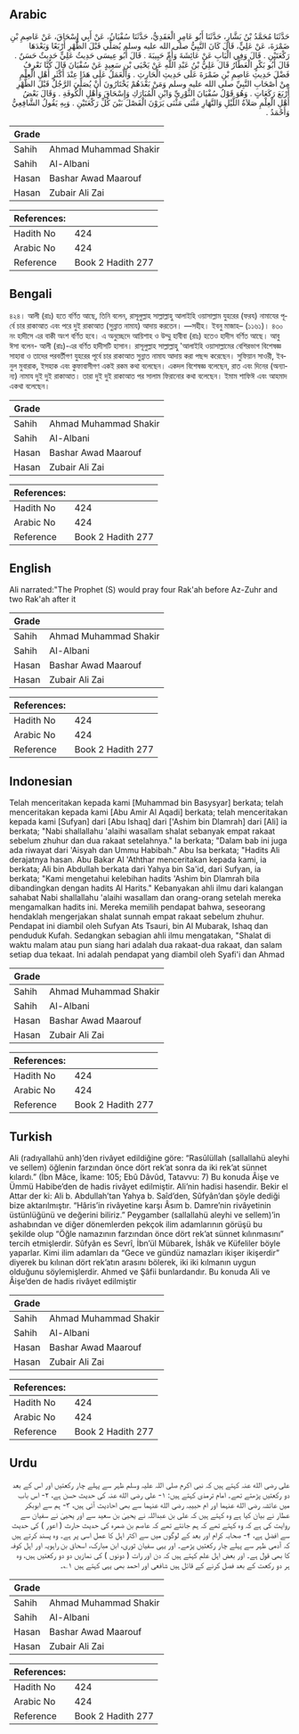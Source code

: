 ## Arabic


<div dir="rtl" lang="ar" style={{fontSize:'larger',backgroundColor:'#f8f9fa',padding:20}}>
حَدَّثَنَا مُحَمَّدُ بْنُ بَشَّارٍ، حَدَّثَنَا أَبُو عَامِرٍ الْعَقَدِيُّ، حَدَّثَنَا سُفْيَانُ، عَنْ أَبِي إِسْحَاقَ، عَنْ عَاصِمِ بْنِ ضَمْرَةَ، عَنْ عَلِيٍّ، قَالَ كَانَ النَّبِيُّ صلى الله عليه وسلم يُصَلِّي قَبْلَ الظُّهْرِ أَرْبَعًا وَبَعْدَهَا رَكْعَتَيْنِ ‏.‏ قَالَ وَفِي الْبَابِ عَنْ عَائِشَةَ وَأُمِّ حَبِيبَةَ ‏.‏ قَالَ أَبُو عِيسَى حَدِيثُ عَلِيٍّ حَدِيثٌ حَسَنٌ ‏.‏ قَالَ أَبُو بَكْرٍ الْعَطَّارُ قَالَ عَلِيُّ بْنُ عَبْدِ اللَّهِ عَنْ يَحْيَى بْنِ سَعِيدٍ عَنْ سُفْيَانَ قَالَ كُنَّا نَعْرِفُ فَضْلَ حَدِيثِ عَاصِمِ بْنِ ضَمْرَةَ عَلَى حَدِيثِ الْحَارِثِ ‏.‏ وَالْعَمَلُ عَلَى هَذَا عِنْدَ أَكْثَرِ أَهْلِ الْعِلْمِ مِنْ أَصْحَابِ النَّبِيِّ صلى الله عليه وسلم وَمَنْ بَعْدَهُمْ يَخْتَارُونَ أَنْ يُصَلِّيَ الرَّجُلُ قَبْلَ الظُّهْرِ أَرْبَعَ رَكَعَاتٍ ‏.‏ وَهُوَ قَوْلُ سُفْيَانَ الثَّوْرِيِّ وَابْنِ الْمُبَارَكِ وَإِسْحَاقَ وَأَهْلِ الْكُوفَةِ ‏.‏ وَقَالَ بَعْضُ أَهْلِ الْعِلْمِ صَلاَةُ اللَّيْلِ وَالنَّهَارِ مَثْنَى مَثْنَى يَرَوْنَ الْفَصْلَ بَيْنَ كُلِّ رَكْعَتَيْنِ ‏.‏ وَبِهِ يَقُولُ الشَّافِعِيُّ وَأَحْمَدُ ‏.‏
</div>
<div style={{backgroundColor:'#f8f9fa',padding:20, marginBottom: 10}}><table> <thead> <tr> <th>Grade</th> <th></th> </tr> </thead> <tbody> <tr><td>Sahih</td><td>Ahmad Muhammad Shakir</td></tr><tr><td>Sahih</td><td>Al-Albani</td></tr><tr><td>Hasan</td><td>Bashar Awad Maarouf</td></tr><tr><td>Hasan</td><td>Zubair Ali Zai</td></tr></tbody></table><table> <thead> <tr> <th>References:</th> <th></th> </tr> </thead> <tbody><tr><td>Hadith No</td><td>424</td></tr><tr><td>Arabic No</td><td>424</td></tr><tr><td>Reference</td><td>Book 2 Hadith 277</td></tr></tbody></table></div>

## Bengali


<div dir="ltr" lang="bn" style={{fontSize:'larger',backgroundColor:'#f8f9fa',padding:20}}>
৪২৪। আলী (রাঃ) হতে বর্ণিত আছে, তিনি বলেন, রাসূলুল্লাহ সাল্লাল্লাহু আলাইহি ওয়াসাল্লাম যুহরের (ফরয) নামাযের পূর্বে চার রাকাআত এবং পরে দুই রাকাআত (সুন্নাত নামায) আদায় করতেন। —সহীহ। ইবনু মাজাহ– (১১৬১)। ৪৩০ নং হাদীসে এর বাকী অংশ বর্ণিত হবে। এ অনুচ্ছেদে আয়িশাহ ও উম্মু হাবীবা (রাঃ) হতেও হাদীস বর্ণিত আছে। আবু ঈসা বলেন- আলী (রাঃ)-এর বর্ণিত হাদীসটি হাসান। রাসূলুল্লাহ সাল্লাল্লাহু 'আলাইহি ওয়াসাল্লামের বেশিরভাগ বিশেষজ্ঞ সাহাবা ও তাদের পরবর্তীগণ যুহরের পূর্বে চার রাকাআত সুন্নাত নামায আদায় করা পছন্দ করেছেন। সুফিয়ান সাওরী, ইবনুল মুবারাক, ইসহাক এবং কুফাবাসীগণ একই রকম কথা বলেছেন। একদল বিশেষজ্ঞ বলেছেন, রাত এবং দিনের (অন্যান্য) নামায দুই দুই রাকাআত। তারা দুই দুই রাকাআত পর সালাম ফিরানোর কথা বলেছেন। ইমাম শাফিঈ এবং আহমাদ একথা বলেছেন।
</div>
<div style={{backgroundColor:'#f8f9fa',padding:20, marginBottom: 10}}><table> <thead> <tr> <th>Grade</th> <th></th> </tr> </thead> <tbody> <tr><td>Sahih</td><td>Ahmad Muhammad Shakir</td></tr><tr><td>Sahih</td><td>Al-Albani</td></tr><tr><td>Hasan</td><td>Bashar Awad Maarouf</td></tr><tr><td>Hasan</td><td>Zubair Ali Zai</td></tr></tbody></table><table> <thead> <tr> <th>References:</th> <th></th> </tr> </thead> <tbody><tr><td>Hadith No</td><td>424</td></tr><tr><td>Arabic No</td><td>424</td></tr><tr><td>Reference</td><td>Book 2 Hadith 277</td></tr></tbody></table></div>

## English


<div dir="ltr" lang="en" style={{fontSize:'larger',backgroundColor:'#f8f9fa',padding:20}}>
Ali narrated:"The Prophet (S) would pray four Rak'ah before Az-Zuhr and two Rak'ah after it
</div>
<div style={{backgroundColor:'#f8f9fa',padding:20, marginBottom: 10}}><table> <thead> <tr> <th>Grade</th> <th></th> </tr> </thead> <tbody> <tr><td>Sahih</td><td>Ahmad Muhammad Shakir</td></tr><tr><td>Sahih</td><td>Al-Albani</td></tr><tr><td>Hasan</td><td>Bashar Awad Maarouf</td></tr><tr><td>Hasan</td><td>Zubair Ali Zai</td></tr></tbody></table><table> <thead> <tr> <th>References:</th> <th></th> </tr> </thead> <tbody><tr><td>Hadith No</td><td>424</td></tr><tr><td>Arabic No</td><td>424</td></tr><tr><td>Reference</td><td>Book 2 Hadith 277</td></tr></tbody></table></div>

## Indonesian


<div dir="ltr" lang="id" style={{fontSize:'larger',backgroundColor:'#f8f9fa',padding:20}}>
Telah menceritakan kepada kami [Muhammad bin Basysyar] berkata; telah menceritakan kepada kami [Abu Amir Al Aqadi] berkata; telah menceritakan kepada kami [Sufyan] dari [Abu Ishaq] dari ['Ashim bin Dlamrah] dari [Ali] ia berkata; "Nabi shallallahu 'alaihi wasallam shalat sebanyak empat rakaat sebelum zhuhur dan dua rakaat setelahnya." Ia berkata; "Dalam bab ini juga ada riwayat dari 'Aisyah dan Ummu Habibah." Abu Isa berkata; "Hadits Ali derajatnya hasan. Abu Bakar Al 'Aththar menceritakan kepada kami, ia berkata; Ali bin Abdullah berkata dari Yahya bin Sa'id, dari Sufyan, ia berkata; "Kami mengetahui kelebihan hadits 'Ashim bin Dlamrah bila dibandingkan dengan hadits Al Harits." Kebanyakan ahli ilmu dari kalangan sahabat Nabi shallallahu 'alaihi wasallam dan orang-orang setelah mereka mengamalkan hadits ini. Mereka memilih pendapat bahwa, seseorang hendaklah mengerjakan shalat sunnah empat rakaat sebelum zhuhur. Pendapat ini diambil oleh Sufyan Ats Tsauri, bin Al Mubarak, Ishaq dan penduduk Kufah. Sedangkan sebagian ahli ilmu mengatakan, "Shalat di waktu malam atau pun siang hari adalah dua rakaat-dua rakaat, dan salam setiap dua tekaat. Ini adalah pendapat yang diambil oleh Syafi'i dan Ahmad
</div>
<div style={{backgroundColor:'#f8f9fa',padding:20, marginBottom: 10}}><table> <thead> <tr> <th>Grade</th> <th></th> </tr> </thead> <tbody> <tr><td>Sahih</td><td>Ahmad Muhammad Shakir</td></tr><tr><td>Sahih</td><td>Al-Albani</td></tr><tr><td>Hasan</td><td>Bashar Awad Maarouf</td></tr><tr><td>Hasan</td><td>Zubair Ali Zai</td></tr></tbody></table><table> <thead> <tr> <th>References:</th> <th></th> </tr> </thead> <tbody><tr><td>Hadith No</td><td>424</td></tr><tr><td>Arabic No</td><td>424</td></tr><tr><td>Reference</td><td>Book 2 Hadith 277</td></tr></tbody></table></div>

## Turkish


<div dir="ltr" lang="tr" style={{fontSize:'larger',backgroundColor:'#f8f9fa',padding:20}}>
Ali (radıyallahü anh)’den rivâyet edildiğine göre: “Rasûlüllah (sallallahü aleyhi ve sellem) öğlenin farzından önce dört rek’at sonra da iki rek’at sünnet kılardı.” (İbn Mâce, İkame: 105; Ebû Dâvûd, Tatavvu: 7) Bu konuda Âişe ve Ümmü Habibe’den de hadis rivâyet edilmiştir. Ali’nin hadisi hasendir. Bekir el Attar der ki: Ali b. Abdullah’tan Yahya b. Saîd’den, Sûfyân’dan şöyle dediği bize aktarılmıştır. “Hâris’in rivâyetine karşı Âsım b. Damre’nin rivâyetinin üstünlüğünü ve değerini biliriz.” Peygamber (sallallahü aleyhi ve sellem)’in ashabından ve diğer dönemlerden pekçok ilim adamlarının görüşü bu şekilde olup “Öğle namazının farzından önce dört rek’at sünnet kılınmasını” tercih etmişlerdir. Sûfyân es Sevrî, İbn’ül Mübarek, İshâk ve Küfeliler böyle yaparlar. Kimi ilim adamları da “Gece ve gündüz namazları ikişer ikişerdir” diyerek bu kılınan dört rek’atın arasını bölerek, iki iki kılmanın uygun olduğunu söylemişlerdir. Ahmed ve Şâfii bunlardandır. Bu konuda Ali ve Âişe’den de hadis rivâyet edilmiştir
</div>
<div style={{backgroundColor:'#f8f9fa',padding:20, marginBottom: 10}}><table> <thead> <tr> <th>Grade</th> <th></th> </tr> </thead> <tbody> <tr><td>Sahih</td><td>Ahmad Muhammad Shakir</td></tr><tr><td>Sahih</td><td>Al-Albani</td></tr><tr><td>Hasan</td><td>Bashar Awad Maarouf</td></tr><tr><td>Hasan</td><td>Zubair Ali Zai</td></tr></tbody></table><table> <thead> <tr> <th>References:</th> <th></th> </tr> </thead> <tbody><tr><td>Hadith No</td><td>424</td></tr><tr><td>Arabic No</td><td>424</td></tr><tr><td>Reference</td><td>Book 2 Hadith 277</td></tr></tbody></table></div>

## Urdu


<div dir="rtl" lang="ur" style={{fontSize:'larger',backgroundColor:'#f8f9fa',padding:20}}>
علی رضی الله عنہ کہتے ہیں کہ نبی اکرم صلی اللہ علیہ وسلم ظہر سے پہلے چار رکعتیں اور اس کے بعد دو رکعتیں پڑھتے تھے۔ امام ترمذی کہتے ہیں: ۱- علی رضی الله عنہ کی حدیث حسن ہے، ۲- اس باب میں عائشہ رضی الله عنہما اور ام حبیبہ رضی الله عنہما سے بھی احادیث آئی ہیں، ۳- ہم سے ابوبکر عطار نے بیان کیا ہے وہ کہتے ہیں کہ علی بن عبداللہ نے یحییٰ بن سعید سے اور یحییٰ نے سفیان سے روایت کی ہے کہ وہ کہتے تھے کہ ہم جانتے تھے کہ عاصم بن ضمرہ کی حدیث حارث ( اعور ) کی حدیث سے افضل ہے، ۴- صحابہ کرام اور بعد کے لوگوں میں سے اکثر اہل کا عمل اسی پر ہے۔ وہ پسند کرتے ہیں کہ آدمی ظہر سے پہلے چار رکعتیں پڑھے۔ اور یہی سفیان ثوری، ابن مبارک، اسحاق بن راہویہ اور اہل کوفہ کا بھی قول ہے۔ اور بعض اہل علم کہتے ہیں کہ دن اور رات ( دونوں ) کی نمازیں دو دو رکعتیں ہیں، وہ ہر دو رکعت کے بعد فصل کرنے کے قائل ہیں شافعی اور احمد بھی یہی کہتے ہیں ۱؎۔
</div>
<div style={{backgroundColor:'#f8f9fa',padding:20, marginBottom: 10}}><table> <thead> <tr> <th>Grade</th> <th></th> </tr> </thead> <tbody> <tr><td>Sahih</td><td>Ahmad Muhammad Shakir</td></tr><tr><td>Sahih</td><td>Al-Albani</td></tr><tr><td>Hasan</td><td>Bashar Awad Maarouf</td></tr><tr><td>Hasan</td><td>Zubair Ali Zai</td></tr></tbody></table><table> <thead> <tr> <th>References:</th> <th></th> </tr> </thead> <tbody><tr><td>Hadith No</td><td>424</td></tr><tr><td>Arabic No</td><td>424</td></tr><tr><td>Reference</td><td>Book 2 Hadith 277</td></tr></tbody></table></div>